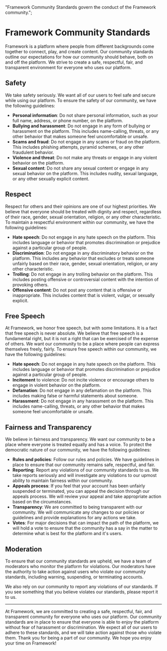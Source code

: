   "Framework Community Standards govern the conduct of the Framework community.";

# Framework Community Standards

Framework is a platform where people from different backgrounds come together to connect, play, and create
content. Our community standards outline our expectations for how our community should behave, both on and
off the platform. We strive to create a safe, respectful, fair, and transparent environment for everyone
who uses our platform.

## Safety

We take safety seriously. We want all of our users to feel safe and secure while using our platform. To
ensure the safety of our community, we have the following guidelines:

- **Personal information**: Do not share personal information, such as your full name, address, or phone
  number, on the platform.
- **Bullying and harassment**: Do not engage in any form of bullying or harassment on the platform. This
  includes name-calling, threats, or any other behavior that makes someone feel uncomfortable or unsafe.
- **Scams and fraud**: Do not engage in any scams or fraud on the platform. This includes phishing
  attempts, pyramid schemes, or any other fraudulent behavior.
- **Violence and threat**: Do not make any threats or engage in any violent behavior on the platform.
- **Sexual content**: Do not share any sexual content or engage in any sexual behavior on the platform.
  This includes nudity, sexual language, or any other sexually explicit content.

## Respect

Respect for others and their opinions are one of our highest priorities. We believe that everyone should
be treated with dignity and respect, regardless of their race, gender, sexual orientation, religion,
or any other characteristic. To maintain a respectful environment within our community, we have the
following guidelines:

- **Hate speech**: Do not engage in any hate speech on the platform. This includes language or behavior
  that promotes discrimination or prejudice against a particular group of people.
- **Discrimination**: Do not engage in any discriminatory behavior on the platform. This includes any
  behavior that excludes or treats someone unfairly based on their race, gender, sexual orientation,
  religion, or any other characteristic.
- **Trolling**: Do not engage in any trolling behavior on the platform. This includes posting offensive
  or controversial content with the intention of provoking others.
- **Offensive content**: Do not post any content that is offensive or inappropriate. This includes content
  that is violent, vulgar, or sexually explicit.

## Free Speech

At Framework, we honor free speech, but with some limitations. It is a fact that free speech is never
absolute. We believe that free speech is a fundamental right, but it is not a right that can be exercised
of the expense of others. We want our community to be a place where people can express themselves freely,
fairly. To ensure free speech within our community, we have the following guidelines:

- **Hate speech**: Do not engage in any hate speech on the platform. This includes language or behavior
  that promotes discrimination or prejudice against a particular group of people.
- **Incitement** to violence: Do not incite violence or encourage others to engage in violent behavior on
  the platform.
- **Defamation**: Do not engage in any defamation on the platform. This includes making false or harmful
  statements about someone.
- **Harassment**: Do not engage in any harassment on the platform. This includes name-calling, threats,
  or any other behavior that makes someone feel uncomfortable or unsafe.

## Fairness and Transparency

We believe in fairness and transparency. We want our community to be a place where everyone is treated
equally and has a voice. To protect the democratic nature of our community, we have the following
guidelines:

- **Rules and policies**: Follow our rules and policies. We have guidelines in place to ensure that our
  community remains safe, respectful, and fair.
- **Reporting**: Report any violations of our community standards to us. We take reports seriously and
  will investigate any violations to our upmost ability to maintain fairness within our community.
- **Appeals process**: If you feel that your account has been unfairly suspended or terminated, you can
  appeal the decision through our appeals process. We will review your appeal and take appropriate action
  based on the circumstances.
- **Transparency**: We are committed to being transparent with our community. We will communicate any
  changes to our policies or guidelines and provide explanations for any actions we take.
- **Votes**: For major decisions that can impact the path of the platform, we will hold a vote to ensure
  that the community has a say in the matter to determine what is best for the platform and it's users.

## Moderation

To ensure that our community standards are upheld, we have a team of moderators who monitor the platform
for violations. Our moderators have the authority to take action against users who violate our community
standards, including warning, suspending, or terminating accounts.

We also rely on our community to report any violations of our standards. If you see something that you
believe violates our standards, please report it to us.

---

At Framework, we are committed to creating a safe, respectful, fair, and transparent community for
everyone who uses our platform. Our community standards are in place to ensure that everyone is able to
enjoy the platform without fear of harassment or discrimination. We expect all of our users to adhere to
these standards, and we will take action against those who violate them. Thank you for being a part of
our community. We hope you enjoy your time on Framework!
